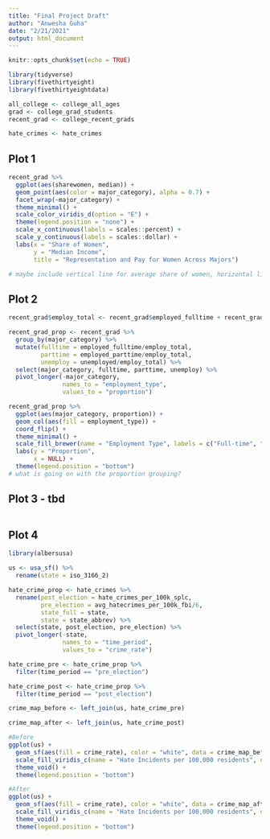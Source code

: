 ```yaml
---
title: "Final Project Draft"
author: "Anwesha Guha"
date: "2/21/2021"
output: html_document
---
```


```r
knitr::opts_chunk$set(echo = TRUE)

library(tidyverse)
library(fivethirtyeight)
library(fivethirtyeightdata)

all_college <- college_all_ages
grad <- college_grad_students
recent_grad <- college_recent_grads

hate_crimes <- hate_crimes

```



## Plot 1
```r
recent_grad %>% 
  ggplot(aes(sharewomen, median)) +
  geom_point(aes(color = major_category), alpha = 0.7) +
  facet_wrap(~major_category) +
  theme_minimal() +
  scale_color_viridis_d(option = "E") +
  theme(legend.position = "none") +
  scale_x_continuous(labels = scales::percent) +
  scale_y_continuous(labels = scales::dollar) +
  labs(x = "Share of Women",
       y = "Median Income",
       title = "Representation and Pay for Women Across Majors")

# maybe include vertical line for average share of women, horizontal line for average income
```



## Plot 2
```r
recent_grad$employ_total <- recent_grad$employed_fulltime + recent_grad$employed_parttime + recent_grad$unemployed

recent_grad_prop <- recent_grad %>% 
  group_by(major_category) %>% 
  mutate(fulltime = employed_fulltime/employ_total,
         parttime = employed_parttime/employ_total,
         unemploy = unemployed/employ_total) %>% 
  select(major_category, fulltime, parttime, unemploy) %>% 
  pivot_longer(-major_category,
               names_to = "employment_type",
               values_to = "proportion")

recent_grad_prop %>% 
  ggplot(aes(major_category, proportion)) +
  geom_col(aes(fill = employment_type)) +
  coord_flip() +
  theme_minimal() +
  scale_fill_brewer(name = "Employment Type", labels = c("Full-time", "Part-time", "Unemployed")) +
  labs(y = "Proportion",
       x = NULL) +
  theme(legend.position = "bottom")
# what is going on with the proportion grouping?
```

## Plot 3 - tbd
```r

```

## Plot 4
```r

library(albersusa)

us <- usa_sf() %>% 
  rename(state = iso_3166_2)

hate_crime_prop <- hate_crimes %>% 
  rename(post_election = hate_crimes_per_100k_splc,
         pre_election = avg_hatecrimes_per_100k_fbi/6,
         state_full = state,
         state = state_abbrev) %>% 
  select(state, post_election, pre_election) %>%
  pivot_longer(-state,
               names_to = "time_period",
               values_to = "crime_rate")

hate_crime_pre <- hate_crime_prop %>% 
  filter(time_period == "pre_election")

hate_crime_post <- hate_crime_prop %>% 
  filter(time_period == "post_election")

crime_map_before <- left_join(us, hate_crime_pre)

crime_map_after <- left_join(us, hate_crime_post)

#Before
ggplot(us) +
  geom_sf(aes(fill = crime_rate), color = "white", data = crime_map_before) +
  scale_fill_viridis_c(name = "Hate Incidents per 100,000 residents", option = "D") +
  theme_void() +
  theme(legend.position = "bottom")

#After
ggplot(us) +
  geom_sf(aes(fill = crime_rate), color = "white", data = crime_map_after) +
  scale_fill_viridis_c(name = "Hate Incidents per 100,000 residents", option = "D") +
  theme_void() +
  theme(legend.position = "bottom")
```

